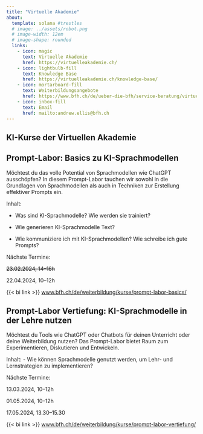 ```yaml
---
title: "Virtuelle Akademie"
about:
  template: solana #trestles
  # image: ../assets/robot.png
  # image-width: 12em
  # image-shape: rounded
  links:
    - icon: magic
      text: Virtuelle Akademie
      href: https://virtuelleakademie.ch/
    - icon: lightbulb-fill
      text: Knowledge Base
      href: https://virtuelleakademie.ch/knowledge-base/
    - icon: mortarboard-fill
      text: Weiterbildungsangebote
      href: https://www.bfh.ch/de/ueber-die-bfh/service-beratung/virtuelle-akademie/
    - icon: inbox-fill
      text: Email
      href: mailto:andrew.ellis@bfh.ch
---
```


## KI-Kurse der Virtuellen Akademie


:::{.callout-note appearance="simple"}
## Prompt-Labor: Basics zu KI-Sprachmodellen
Möchtest du das volle Potential von Sprachmodellen wie ChatGPT ausschöpfen? In diesem Prompt-Labor tauchen wir sowohl in die Grundlagen von Sprachmodellen als auch in Techniken zur Erstellung effektiver Prompts ein.

Inhalt:

- Was sind KI-Sprachmodelle? Wie werden sie trainiert? 

- Wie generieren KI-Sprachmodelle Text? 

- Wie kommuniziere ich mit KI-Sprachmodellen? Wie schreibe ich gute Prompts? 


Nächste Termine:

~~23.02.2024, 14–16h~~

22.04.2024, 10–12h

{{< bi link >}} [www.bfh.ch/de/weiterbildung/kurse/prompt-labor-basics/](https://www.bfh.ch/de/weiterbildung/kurse/prompt-labor-basics/)
::: 

:::{.callout-note appearance="simple"}
## Prompt-Labor Vertiefung: KI-Sprachmodelle in der Lehre nutzen
Möchtest du Tools wie ChatGPT oder Chatbots für deinen Unterricht oder deine Weiterbildung nutzen? Das Prompt-Labor bietet Raum zum Experimentieren, Diskutieren und Entwickeln.

Inhalt:
- Wie können Sprachmodelle genutzt werden, um Lehr- und Lernstrategien zu implementieren?

Nächste Termine:

13.03.2024, 10–12h

01.05.2024, 10–12h

17.05.2024, 13.30–15.30

{{< bi link >}} [www.bfh.ch/de/weiterbildung/kurse/prompt-labor-vertiefung/](https://www.bfh.ch/de/weiterbildung/kurse/prompt-labor-vertiefung/)
:::


